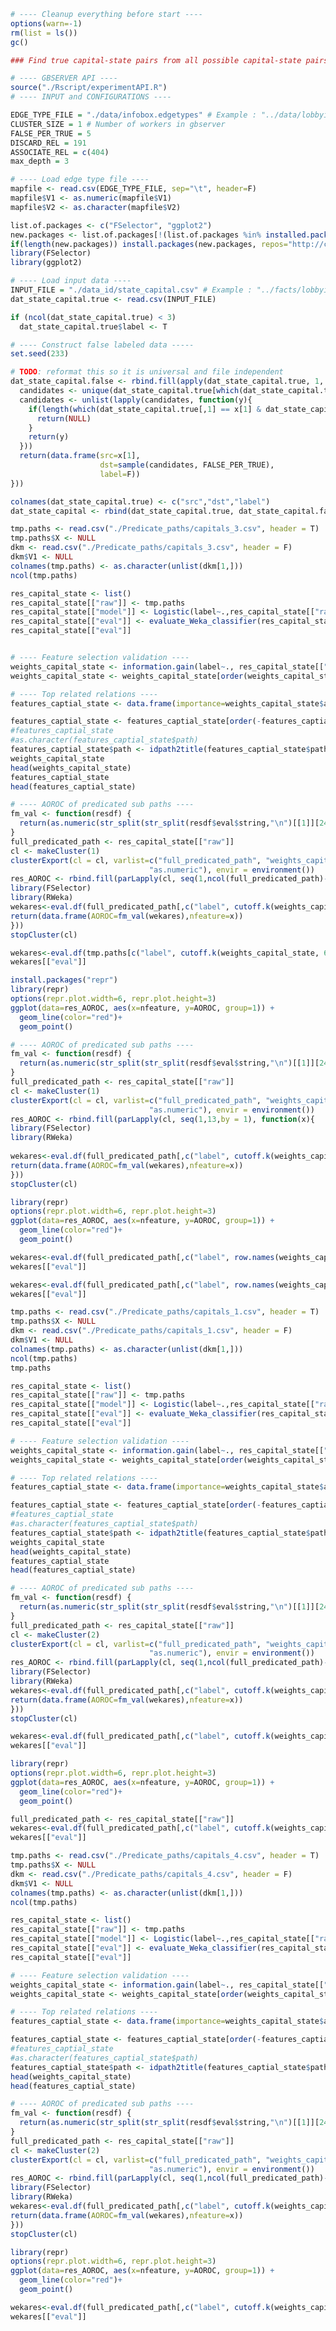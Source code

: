 ```r
# ---- Cleanup everything before start ----
options(warn=-1)
rm(list = ls())
gc()
```

```r
### Find true capital-state pairs from all possible capital-state pairs

# ---- GBSERVER API ----
source("./Rscript/experimentAPI.R")
# ---- INPUT and CONFIGURATIONS ----

EDGE_TYPE_FILE = "./data/infobox.edgetypes" # Example : "../data/lobbyist.edgetypes"
CLUSTER_SIZE = 1 # Number of workers in gbserver
FALSE_PER_TRUE = 5
DISCARD_REL = 191
ASSOCIATE_REL = c(404)
max_depth = 3

# ---- Load edge type file ----
mapfile <- read.csv(EDGE_TYPE_FILE, sep="\t", header=F)
mapfile$V1 <- as.numeric(mapfile$V1)
mapfile$V2 <- as.character(mapfile$V2)
```

```r
list.of.packages <- c("FSelector", "ggplot2")
new.packages <- list.of.packages[!(list.of.packages %in% installed.packages()[,"Package"])]
if(length(new.packages)) install.packages(new.packages, repos="http://cran.rstudio.com/")
library(FSelector)
library(ggplot2)
```

```r
# ---- Load input data ----
INPUT_FILE = "./data_id/state_capital.csv" # Example : "../facts/lobbyist/firm_payee.csv" col 1 and 2 are ids and 3 is label
dat_state_capital.true <- read.csv(INPUT_FILE)

if (ncol(dat_state_capital.true) < 3)
  dat_state_capital.true$label <- T

# ---- Construct false labeled data -----
set.seed(233)

# TODO: reformat this so it is universal and file independent
dat_state_capital.false <- rbind.fill(apply(dat_state_capital.true, 1, function(x){
  candidates <- unique(dat_state_capital.true[which(dat_state_capital.true[,1] != x[1]), 2])
  candidates <- unlist(lapply(candidates, function(y){
    if(length(which(dat_state_capital.true[,1] == x[1] & dat_state_capital.true[,2] == y) != 0)) {
      return(NULL)
    }
    return(y)
  }))
  return(data.frame(src=x[1], 
                    dst=sample(candidates, FALSE_PER_TRUE),
                    label=F))
}))

colnames(dat_state_capital.true) <- c("src","dst","label")
dat_state_capital <- rbind(dat_state_capital.true, dat_state_capital.false)
```

```r
tmp.paths <- read.csv("./Predicate_paths/capitals_3.csv", header = T)
tmp.paths$X <- NULL
dkm <- read.csv("./Predicate_paths/capitals_3.csv", header = F)
dkm$V1 <- NULL
colnames(tmp.paths) <- as.character(unlist(dkm[1,]))
ncol(tmp.paths)
```

```r
res_capital_state <- list()
res_capital_state[["raw"]] <- tmp.paths
res_capital_state[["model"]] <- Logistic(label~.,res_capital_state[["raw"]])
res_capital_state[["eval"]] <- evaluate_Weka_classifier(res_capital_state[["model"]], numFolds = 10, complexity = T, class = T, seed = 233)
res_capital_state[["eval"]]
```

```r

```

```r
# ---- Feature selection validation ----
weights_capital_state <- information.gain(label~., res_capital_state[["raw"]])
weights_capital_state <- weights_capital_state[order(weights_capital_state[,1], decreasing = T),,drop=F]

# ---- Top related relations ----
features_captial_state <- data.frame(importance=weights_capital_state$attr_importance, path=row.names(weights_capital_state))

features_captial_state <- features_captial_state[order(-features_captial_state$importance),]
#features_captial_state
#as.character(features_captial_state$path)
features_captial_state$path <- idpath2title(features_captial_state$path, mapfile)
weights_capital_state
head(weights_capital_state)
features_captial_state
head(features_captial_state)
```

```r
# ---- AOROC of predicated sub paths ----
fm_val <- function(resdf) {
  return(as.numeric(str_split(str_split(resdf$eval$string,"\n")[[1]][24], " +")[[1]][9]))
}
full_predicated_path <- res_capital_state[["raw"]]
cl <- makeCluster(1) 
clusterExport(cl = cl, varlist=c("full_predicated_path", "weights_capital_state", "eval.df", "cutoff.k", "fm_val","str_split",
                               "as.numeric"), envir = environment())
res_AOROC <- rbind.fill(parLapply(cl, seq(1,ncol(full_predicated_path)-1,by = 5), function(x){
library(FSelector)
library(RWeka)
wekares<-eval.df(full_predicated_path[,c("label", cutoff.k(weights_capital_state, x))])
return(data.frame(AOROC=fm_val(wekares),nfeature=x))
}))
stopCluster(cl)
```
```r
wekares<-eval.df(tmp.paths[c("label", cutoff.k(weights_capital_state, 6))])
wekares[["eval"]]
```

```r
install.packages("repr")
library(repr)
options(repr.plot.width=6, repr.plot.height=3)
ggplot(data=res_AOROC, aes(x=nfeature, y=AOROC, group=1)) +
  geom_line(color="red")+
  geom_point()
```
```r
# ---- AOROC of predicated sub paths ----
fm_val <- function(resdf) {
  return(as.numeric(str_split(str_split(resdf$eval$string,"\n")[[1]][24], " +")[[1]][9]))
}
full_predicated_path <- res_capital_state[["raw"]]
cl <- makeCluster(1) 
clusterExport(cl = cl, varlist=c("full_predicated_path", "weights_capital_state", "eval.df", "cutoff.k", "fm_val","str_split",
                               "as.numeric"), envir = environment())
res_AOROC <- rbind.fill(parLapply(cl, seq(1,13,by = 1), function(x){
library(FSelector)
library(RWeka)
  
wekares<-eval.df(full_predicated_path[,c("label", cutoff.k(weights_capital_state, x))])
return(data.frame(AOROC=fm_val(wekares),nfeature=x))
}))
stopCluster(cl)
```

```r
library(repr)
options(repr.plot.width=6, repr.plot.height=3)
ggplot(data=res_AOROC, aes(x=nfeature, y=AOROC, group=1)) +
  geom_line(color="red")+
  geom_point()
```
```r
wekares<-eval.df(full_predicated_path[,c("label", row.names(weights_capital_state)[c(1,2,3,4,5,6,8,11,12,13,24)])])
wekares[["eval"]]
```


```r
wekares<-eval.df(full_predicated_path[,c("label", row.names(weights_capital_state)[c(1,2,3,4,5,6,8,11,12,13)])])
wekares[["eval"]]
```



```r
tmp.paths <- read.csv("./Predicate_paths/capitals_1.csv", header = T)
tmp.paths$X <- NULL
dkm <- read.csv("./Predicate_paths/capitals_1.csv", header = F)
dkm$V1 <- NULL
colnames(tmp.paths) <- as.character(unlist(dkm[1,]))
ncol(tmp.paths)
tmp.paths
```


```r
res_capital_state <- list()
res_capital_state[["raw"]] <- tmp.paths
res_capital_state[["model"]] <- Logistic(label~.,res_capital_state[["raw"]])
res_capital_state[["eval"]] <- evaluate_Weka_classifier(res_capital_state[["model"]], numFolds = 10, complexity = T, class = T, seed = 233)
res_capital_state[["eval"]]
```
```r
# ---- Feature selection validation ----
weights_capital_state <- information.gain(label~., res_capital_state[["raw"]])
weights_capital_state <- weights_capital_state[order(weights_capital_state[,1], decreasing = T),,drop=F]

# ---- Top related relations ----
features_captial_state <- data.frame(importance=weights_capital_state$attr_importance, path=row.names(weights_capital_state))

features_captial_state <- features_captial_state[order(-features_captial_state$importance),]
#features_captial_state
#as.character(features_captial_state$path)
features_captial_state$path <- idpath2title(features_captial_state$path, mapfile)
weights_capital_state
head(weights_capital_state)
features_captial_state
head(features_captial_state)
```

```r
# ---- AOROC of predicated sub paths ----
fm_val <- function(resdf) {
  return(as.numeric(str_split(str_split(resdf$eval$string,"\n")[[1]][24], " +")[[1]][9]))
}
full_predicated_path <- res_capital_state[["raw"]]
cl <- makeCluster(2) 
clusterExport(cl = cl, varlist=c("full_predicated_path", "weights_capital_state", "eval.df", "cutoff.k", "fm_val","str_split",
                               "as.numeric"), envir = environment())
res_AOROC <- rbind.fill(parLapply(cl, seq(1,ncol(full_predicated_path)-1,by = 5), function(x){
library(FSelector)
library(RWeka)
wekares<-eval.df(full_predicated_path[,c("label", cutoff.k(weights_capital_state, x))])
return(data.frame(AOROC=fm_val(wekares),nfeature=x))
}))
stopCluster(cl)
```

```r
wekares<-eval.df(full_predicated_path[,c("label", cutoff.k(weights_capital_state, x))])
wekares[["eval"]]
```

```r
library(repr)
options(repr.plot.width=6, repr.plot.height=3)
ggplot(data=res_AOROC, aes(x=nfeature, y=AOROC, group=1)) +
  geom_line(color="red")+
  geom_point()
```
```r
full_predicated_path <- res_capital_state[["raw"]]
wekares<-eval.df(full_predicated_path[,c("label", cutoff.k(weights_capital_state, 20))])
wekares[["eval"]]
```

```r
tmp.paths <- read.csv("./Predicate_paths/capitals_4.csv", header = T)
tmp.paths$X <- NULL
dkm <- read.csv("./Predicate_paths/capitals_4.csv", header = F)
dkm$V1 <- NULL
colnames(tmp.paths) <- as.character(unlist(dkm[1,]))
ncol(tmp.paths)
```
```r
res_capital_state <- list()
res_capital_state[["raw"]] <- tmp.paths
res_capital_state[["model"]] <- Logistic(label~.,res_capital_state[["raw"]])
res_capital_state[["eval"]] <- evaluate_Weka_classifier(res_capital_state[["model"]], numFolds = 10, complexity = T, class = T, seed = 233)
res_capital_state[["eval"]]
```
```r
# ---- Feature selection validation ----
weights_capital_state <- information.gain(label~., res_capital_state[["raw"]])
weights_capital_state <- weights_capital_state[order(weights_capital_state[,1], decreasing = T),,drop=F]

# ---- Top related relations ----
features_captial_state <- data.frame(importance=weights_capital_state$attr_importance, path=row.names(weights_capital_state))

features_captial_state <- features_captial_state[order(-features_captial_state$importance),]
#features_captial_state
#as.character(features_captial_state$path)
features_captial_state$path <- idpath2title(features_captial_state$path, mapfile)
head(weights_capital_state)
head(features_captial_state)
```
```r
# ---- AOROC of predicated sub paths ----
fm_val <- function(resdf) {
  return(as.numeric(str_split(str_split(resdf$eval$string,"\n")[[1]][24], " +")[[1]][9]))
}
full_predicated_path <- res_capital_state[["raw"]]
cl <- makeCluster(2) 
clusterExport(cl = cl, varlist=c("full_predicated_path", "weights_capital_state", "eval.df", "cutoff.k", "fm_val","str_split",
                               "as.numeric"), envir = environment())
res_AOROC <- rbind.fill(parLapply(cl, seq(1,ncol(full_predicated_path)-1,by = 5), function(x){
library(FSelector)
library(RWeka)
wekares<-eval.df(full_predicated_path[,c("label", cutoff.k(weights_capital_state, x))])
return(data.frame(AOROC=fm_val(wekares),nfeature=x))
}))
stopCluster(cl)
```

```r
library(repr)
options(repr.plot.width=6, repr.plot.height=3)
ggplot(data=res_AOROC, aes(x=nfeature, y=AOROC, group=1)) +
  geom_line(color="red")+
  geom_point()
```
```r
wekares<-eval.df(full_predicated_path[,c("label", cutoff.k(weights_capital_state, 15))])
wekares[["eval"]]
```

